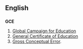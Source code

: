 ==English==

==={{initialism}}===
'''GCE'''

# [[Global Campaign for Education]]
# [[General Certificate of Education]]
# [[Gross Conceptual Error]].